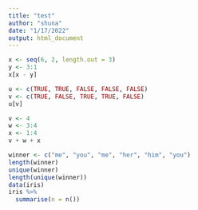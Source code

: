 ```yaml
---
title: "test"
author: "shuna"
date: "1/17/2022"
output: html_document
---
```


```r
x <- seq(6, 2, length.out = 3)
y <- 3:1
x[x - y]
```

```r
u <- c(TRUE, TRUE, FALSE, FALSE, FALSE)
v <- c(TRUE, FALSE, TRUE, TRUE, FALSE)
u[v]
```

```r
v <- 4
w <- 3:4
x <- 1:4
v + w + x
```
```r
winner <- c("me", "you", "me", "her", "him", "you")
length(winner)
unique(winner)
length(unique(winner))
data(iris)
iris %>%
  summarise(n = n())
```

